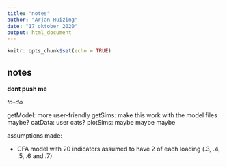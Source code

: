 ```yaml
---
title: "notes"
author: "Arjan Huizing"
date: "17 oktober 2020"
output: html_document
---
```


```r
knitr::opts_chunk$set(echo = TRUE)
```

## notes 

**dont push me**

*to-do*

getModel: more user-friendly
getSims: make this work with the model files maybe?
catData: user cats?
plotSims: maybe maybe maybe

assumptions made:

- CFA model with 20 indicators assumed to have 2 of each loading (.3, .4, .5, .6 and .7)